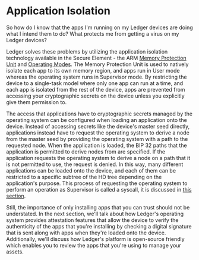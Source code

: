 # Application Isolation

So how do I know that the apps I'm running on my Ledger devices are doing what I intend them to do? What protects me from getting a virus on my Ledger devices?

Ledger solves these problems by utilizing the application isolation technology available in the Secure Element - the ARM [Memory Protection Unit](http://infocenter.arm.com/help/index.jsp?topic=/com.arm.doc.dai0179b/CHDFDFIG.html) and [Operating Modes](http://infocenter.arm.com/help/index.jsp?topic=/com.arm.doc.ddi0210c/Cihhcjia.html). The Memory Protection Unit is used to natively isolate each app to its own memory region, and apps run in User mode whereas the operating system runs in Supervisor mode. By restricting the device to a single-task model where only one app can run at a time, and each app is isolated from the rest of the device, apps are prevented from accessing your cryptographic secrets on the device unless you explicitly give them permission to.

The access that applications have to cryptographic secrets managed by the operating system can be configured when loading an application onto the device. Instead of accessing secrets like the device's master seed directly, applications instead have to request the operating system to derive a node from the master seed by providing the operating system with a path to the requested node. When the application is loaded, the BIP 32 paths that the application is permitted to derive nodes from are specified. If the application requests the operating system to derive a node on a path that it is not permitted to use, the request is denied. In this way, many different applications can be loaded onto the device, and each of them can be restricted to a specific subtree of the HD tree depending on the application's purpose. This process of requesting the operating system to perform an operation as Supervisor is called a syscall, it is discussed in [this section](../coding-guidelines/io/interaction-bolos-apps/).

Still, the importance of only installing apps that you can trust should not be understated. In the next section, we'll talk about how Ledger's operating system provides attestation features that allow the device to verify the authenticity of the apps that you're installing by checking a digital signature that is sent along with apps when they're loaded onto the device. Additionally, we'll discuss how Ledger's platform is open-source friendly which enables you to review the apps that you're using to manage your assets.

